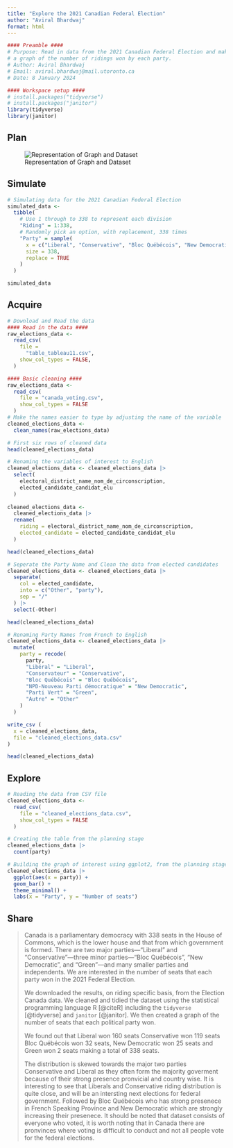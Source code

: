 ```yaml
---
title: "Explore the 2021 Canadian Federal Election"
author: "Aviral Bhardwaj"
format: html
---
```

``` r
#### Preamble ####
# Purpose: Read in data from the 2021 Canadian Federal Election and make
# a graph of the number of ridings won by each party.
# Author: Aviral Bhardwaj
# Email: aviral.bhardwaj@mail.utoronto.ca
# Date: 8 January 2024
```

```r
#### Workspace setup ####
# install.packages("tidyverse")
# install.packages("janitor")
library(tidyverse)
library(janitor)
```
## Plan
![Representation of Graph and Dataset](plan.jpeg)


## Simulate

``` r
# Simulating data for the 2021 Canadian Federal Election
simulated_data <-
  tibble(
    # Use 1 through to 338 to represent each division
    "Riding" = 1:338,
    # Randomly pick an option, with replacement, 338 times
    "Party" = sample(
      x = c("Liberal", "Conservative", "Bloc Québécois", "New Democratic", "Green", "Other"),
      size = 338,
      replace = TRUE
    )
  )

simulated_data
```

## Acquire

```r
# Download and Read the data 
#### Read in the data ####
raw_elections_data <-
  read_csv(
    file = 
      "table_tableau11.csv",
    show_col_types = FALSE,
  )

```

```r
#### Basic cleaning ####
raw_elections_data <-
  read_csv(
    file = "canada_voting.csv",
    show_col_types = FALSE
  )
# Make the names easier to type by adjusting the name of the variable
cleaned_elections_data <-
  clean_names(raw_elections_data)

# First six rows of cleaned data
head(cleaned_elections_data)
```

```r
# Renaming the variables of interest to English
cleaned_elections_data <- cleaned_elections_data |>
  select(
    electoral_district_name_nom_de_circonscription,
    elected_candidate_candidat_elu
  )
  
cleaned_elections_data <-
  cleaned_elections_data |>
  rename(
    riding = electoral_district_name_nom_de_circonscription,
    elected_candidate = elected_candidate_candidat_elu
  )

head(cleaned_elections_data)
```

```r
# Seperate the Party Name and Clean the data from elected candidates
cleaned_elections_data <- cleaned_elections_data |>
  separate(
    col = elected_candidate,
    into = c("Other", "party"),
    sep = "/"
  ) |>
  select(-Other)

head(cleaned_elections_data)
```

```r
# Renaming Party Names from French to English
cleaned_elections_data <- cleaned_elections_data |>
  mutate(
    party = recode(
      party,
      "Libéral" = "Liberal",
      "Conservateur" = "Conservative",
      "Bloc Québécois" = "Bloc Québécois",
      "NPD-Nouveau Parti démocratique" = "New Democratic",
      "Parti Vert" = "Green",
      "Autre" = "Other"
    )
  )

write_csv (
  x = cleaned_elections_data,
  file = "cleaned_elections_data.csv"
)

head(cleaned_elections_data)
```

## Explore
```r
# Reading the data from CSV file
cleaned_elections_data <-
  read_csv(
    file = "cleaned_elections_data.csv",
    show_col_types = FALSE
  )
```

```r
# Creating the table from the planning stage
cleaned_elections_data |>
  count(party)
```

```r
# Building the graph of interest using ggplot2, from the planning stage
cleaned_elections_data |>
  ggplot(aes(x = party)) +
  geom_bar() +
  theme_minimal() +
  labs(x = "Party", y = "Number of seats")
```
## Share


> Canada is a parliamentary democracy with 338 seats in the House of Commons, which is the lower house and that from which government is formed. There are two major parties—“Liberal” and “Conservative”—three minor parties—“Bloc Québécois”, “New Democratic”, and “Green”—and many smaller parties and independents. We are interested in the number of seats that each party won in the 2021 Federal Election.
>
> We downloaded the results, on riding specific basis, from the Election Canada data. We cleaned and tidied the dataset using the statistical programming language R [@citeR] including the `tidyverse` [@tidyverse] and `janitor` [@janitor]. We then created a graph of the number of seats that each political party won.
>
> We found out that Liberal won 160 seats Conservative won 119 seats Bloc Québécois won 32 seats, New Democratic won 25 seats and Green won 2 seats making a total of 338 seats.
>
> The distribution is skewed towards the major two parties Conservative and Liberal as they often form the majority goverment because of their strong presence pronvicial and country wise. It is interesting to see that Liberals and Conservative riding distribution is quite close, and will be an intersting next elections for federal government. Followed by Bloc Québécois  who has strong presenece in French Speaking Province and New Democratic which are strongly increasing their presenece. It should be noted that dataset consists of everyone who voted, it is worth noting that in Canada there are pronvinces where voting is difficult to conduct and not all people vote for the federal elections.


